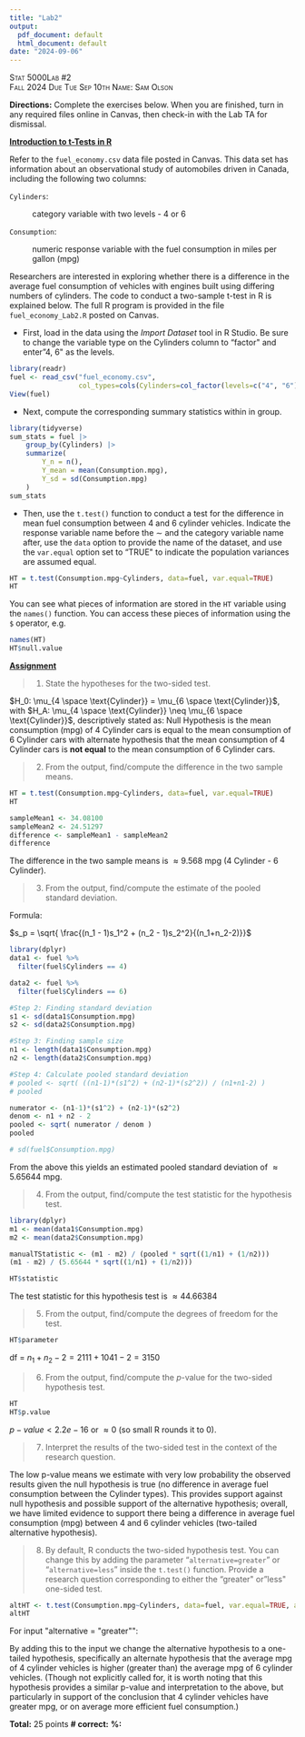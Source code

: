```yaml
---
title: "Lab2"
output:
  pdf_document: default
  html_document: default
date: "2024-09-06"
---
```


[Stat 5000]{.smallcaps}[Lab #2]{.smallcaps}\
[Fall 2024]{.smallcaps} [Due Tue Sep 10th]{.smallcaps}
[Name: Sam Olson]{.smallcaps}

**Directions:** Complete the exercises below. When you are finished,
turn in any required files online in Canvas, then check-in with the Lab
TA for dismissal.\

**[Introduction to t-Tests in R]{.underline}**

Refer to the `fuel_economy.csv` data file posted in Canvas. This data
set has information about an observational study of automobiles driven
in Canada, including the following two columns:

`Cylinders`:

:   category variable with two levels - 4 or 6

`Consumption`:

:   numeric response variable with the fuel consumption in miles per
    gallon (mpg)

Researchers are interested in exploring whether there is a difference in
the average fuel consumption of vehicles with engines built using
differing numbers of cylinders. The code to conduct a two-sample t-test
in R is explained below. The full R program is provided in the file
`fuel_economy_Lab2.R` posted on Canvas.

-   First, load in the data using the *Import Dataset* tool in R Studio.
    Be sure to change the variable type on the Cylinders column to
    "factor\" and enter "4, 6\" as the levels.

```r
library(readr)
fuel <- read_csv("fuel_economy.csv", 
                 col_types=cols(Cylinders=col_factor(levels=c("4", "6"))))
View(fuel)
```

-   Next, compute the corresponding summary statistics within in group.

```r
library(tidyverse)
sum_stats = fuel |> 
    group_by(Cylinders) |>
    summarize(
        Y_n = n(),
        Y_mean = mean(Consumption.mpg),
        Y_sd = sd(Consumption.mpg)
    )
sum_stats
```                

-   Then, use the `t.test()` function to conduct a test for the
    difference in mean fuel consumption between 4 and 6 cylinder
    vehicles. Indicate the response variable name before the $\sim$ and
    the category variable name after, use the `data` option to provide
    the name of the dataset, and use the `var.equal` option set to
    "TRUE\" to indicate the population variances are assumed equal.

```r
HT = t.test(Consumption.mpg~Cylinders, data=fuel, var.equal=TRUE)
HT
```

You can see what pieces of information are stored in the `HT`
variable using the `names()` function. You can access these pieces
of information using the `$` operator, e.g.

```r
names(HT)
HT$null.value
```

\newpage

**[Assignment]{.underline}**

> 1.  State the hypotheses for the two-sided test.

$H_0: \mu_{4 \space \text{Cylinder}} = \mu_{6 \space \text{Cylinder}}$, with $H_A: \mu_{4 \space \text{Cylinder}} \neq \mu_{6 \space \text{Cylinder}}$, descriptively stated as: Null Hypothesis is the mean consumption (mpg) of 4 Cylinder cars is equal to the mean consumption of 6 Cylinder cars with alternate hypothesis that the mean consumption of 4 Cylinder cars is **not equal** to the mean consumption of 6 Cylinder cars. 

\newpage 

> 2.  From the output, find/compute the difference in the two sample means.

```r
HT = t.test(Consumption.mpg~Cylinders, data=fuel, var.equal=TRUE)
HT
```

```r
sampleMean1 <- 34.08100
sampleMean2 <- 24.51297 
difference <- sampleMean1 - sampleMean2 
difference
```
The difference in the two sample means is $\approx 9.568$ mpg (4 Cylinder - 6 Cylinder).


\newpage 

> 3.  From the output, find/compute the estimate of the pooled standard deviation.

Formula: 

$s_p = \sqrt{ \frac{(n_1 - 1)s_1^2 + (n_2 - 1)s_2^2}{(n_1+n_2-2)}}$

```r
library(dplyr)
data1 <- fuel %>% 
  filter(fuel$Cylinders == 4)

data2 <- fuel %>% 
  filter(fuel$Cylinders == 6)

#Step 2: Finding standard deviation 
s1 <- sd(data1$Consumption.mpg)
s2 <- sd(data2$Consumption.mpg)

#Step 3: Finding sample size 
n1 <- length(data1$Consumption.mpg)
n2 <- length(data2$Consumption.mpg)

#Step 4: Calculate pooled standard deviation
# pooled <- sqrt( ((n1-1)*(s1^2) + (n2-1)*(s2^2)) / (n1+n1-2) )
# pooled 

numerator <- (n1-1)*(s1^2) + (n2-1)*(s2^2)
denom <- n1 + n2 - 2
pooled <- sqrt( numerator / denom )  
pooled

# sd(fuel$Consumption.mpg)
```

From the above this yields an estimated pooled standard deviation of $\approx 5.65644$ mpg.

\newpage 

> 4.  From the output, find/compute the test statistic for the hypothesis test.

```r
library(dplyr)
m1 <- mean(data1$Consumption.mpg)
m2 <- mean(data2$Consumption.mpg)

manualTStatistic <- (m1 - m2) / (pooled * sqrt((1/n1) + (1/n2)))
(m1 - m2) / (5.65644 * sqrt((1/n1) + (1/n2)))
```

```r
HT$statistic
```

The test statistic for this hypothesis test is $\approx 44.66384$

\newpage 

> 5.  From the output, find/compute the degrees of freedom for the test.

```r
HT$parameter
```
df = $n_1 + n_2 - 2 = 2111 + 1041 - 2 = 3150$

\newpage 

> 6.  From the output, find/compute the $p$-value for the two-sided hypothesis test.

```r
HT
HT$p.value
```

$p-value < 2.2e-16$ or $\approx 0$ (so small R rounds it to 0).


\newpage 

> 7.  Interpret the results of the two-sided test in the context of the research question.

The low p-value means we estimate with very low probability the observed results given the null hypothesis is true (no difference in average fuel consumption between the Cylinder types). This provides support against null hypothesis and possible support of the alternative hypothesis; overall, we have limited evidence to support there being a difference in average fuel consumption (mpg) between 4 and 6 cylinder vehicles (two-tailed alternative hypothesis). 

\newpage 

> 8.  By default, R conducts the two-sided hypothesis test. You can change this by adding the parameter "`alternative=greater`" or "`alternative=less`" inside the `t.test()` function. Provide a research question corresponding to either the "greater\" or "less\" one-sided test.

```r
altHT <- t.test(Consumption.mpg~Cylinders, data=fuel, var.equal=TRUE, alternative = "greater")
altHT
```

For input $\text{"alternative = "greater""}$: 

By adding this to the input we change the alternative hypothesis to a one-tailed hypothesis, specifically an alternate hypothesis that the average mpg of 4 cylinder vehicles is higher (greater than) the average mpg of 6 cylinder vehicles. (Though not explicitly called for, it is worth noting that this hypothesis provides a similar p-value and interpretation to the above, but particularly in support of the conclusion that 4 cylinder vehicles have greater mpg, or on average more efficient fuel consumption.)

**Total:** 25 points **\# correct:** **%:**
